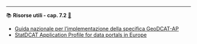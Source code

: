 ----

::: {.callout-tip icon=false #res-7.2 .risorsa}

📚 **Risorse utili - cap. 7.2** [🔗](#res-7.2){.link-req}

- [Guida nazionale per l'implementazione della specifica GeoDCAT-AP](https://geodati.gov.it/geoportale/images/struttura/documenti/GeoDCAT-AP_IT-v1.0.pdf)
- [StatDCAT Application Profile for data portals in Europe](https://joinup.ec.europa.eu/collection/semantic-interoperability-community-semic/solution/statdcat-application-profile-data-portals-europe/about)
:::
